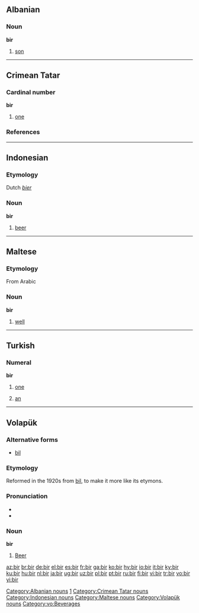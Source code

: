 ==Albanian==
===Noun===
'''bir'''

#[[son]]

[[Category:Albanian nouns]]

----
==Crimean Tatar==

===Cardinal number===
'''bir'''

# {{cardinal|lang=crh}} [[one]]

===References===
{{R:Useinov-Mireev 2002}}

[[Category:crh:Cardinal numbers|1]]
[[Category:Crimean Tatar nouns]]

----

==Indonesian==
===Etymology===
Dutch ''[[bier]]''
===Noun===
'''bir'''

#[[beer]]

[[Category:Indonesian nouns]]

----

==Maltese==
===Etymology===
From Arabic
===Noun===
'''bir'''

#[[well]]

[[Category:Maltese nouns]]

----


==Turkish==
===Numeral===
'''bir'''

# {{cardinal|lang=tr}} [[one]]
# [[an]]

----

==Volapük==
{{vo-noun|bil}}
===Alternative forms===
*[[bil#Volapük|bil]]

===Etymology===
Reformed in the 1920s from [[bil#Volapük|bil]], to make it more like its etymons.

===Pronunciation===
*{{IPA|/bir/}}
*{{SAMPA|/bir/}}

===Noun===
'''bir'''
#[[beer|Beer]]

[[Category:Volapük nouns]]
[[Category:vo:Beverages]]

[[az:bir]]
[[br:bir]]
[[de:bir]]
[[el:bir]]
[[es:bir]]
[[fr:bir]]
[[ga:bir]]
[[ko:bir]]
[[hy:bir]]
[[io:bir]]
[[it:bir]]
[[ky:bir]]
[[ku:bir]]
[[hu:bir]]
[[nl:bir]]
[[ja:bir]]
[[ug:bir]]
[[uz:bir]]
[[pl:bir]]
[[pt:bir]]
[[ru:bir]]
[[fi:bir]]
[[vi:bir]]
[[tr:bir]]
[[vo:bir]]
[[yi:bir]]